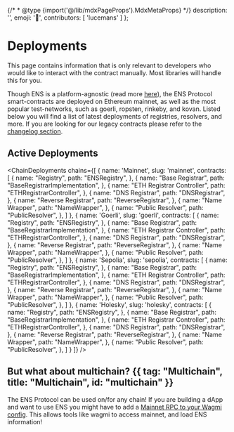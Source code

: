 {/* * @type {import('@/lib/mdxPageProps').MdxMetaProps} */}
description: '',
emoji: '📰',
contributors: [
'lucemans'
]
};

# Deployments

<Note>
    This page contains information that is only relevant to developers who would
    like to interact with the contract manually. Most libraries will handle this
    for you.
</Note>

Though ENS is a platform-agnostic (read more [here](/learn/multichain)), the ENS Protocol smart-contracts are deployed on Ethereum mainnet, as well as the most popular test-networks, such as goerli, ropsten, rinkeby, and kovan.
Listed below you will find a list of latest deployments of registries, resolvers, and more.
If you are looking for our legacy contracts please refer to the [changelog section](/changelog).

## Active Deployments

<ChainDeployments
    chains={[
        {
            name: 'Mainnet',
            slug: 'mainnet',
            contracts: [
                {
                    name: "Registry",
                    path: "ENSRegistry",
                },
                {
                    name: "Base Registrar",
                    path: "BaseRegistrarImplementation",
                },
                {
                    name: "ETH Registrar Controller",
                    path: "ETHRegistrarController",
                },
                {
                    name: "DNS Registrar",
                    path: "DNSRegistrar",
                },
                {
                    name: "Reverse Registrar",
                    path: "ReverseRegistrar",
                },
                {
                    name: "Name Wrapper",
                    path: "NameWrapper",
                },
                {
                    name: "Public Resolver",
                    path: "PublicResolver",
                },
            ]
        },
        {
            name: 'Goerli',
            slug: 'goerli',
            contracts: [
                {
                    name: "Registry",
                    path: "ENSRegistry",
                },
                {
                    name: "Base Registrar",
                    path: "BaseRegistrarImplementation",
                },
                {
                    name: "ETH Registrar Controller",
                    path: "ETHRegistrarController",
                },
                {
                    name: "DNS Registrar",
                    path: "DNSRegistrar",
                },
                {
                    name: "Reverse Registrar",
                    path: "ReverseRegistrar",
                },
                {
                    name: "Name Wrapper",
                    path: "NameWrapper",
                },
                {
                    name: "Public Resolver",
                    path: "PublicResolver",
                },
            ]
        },
        {
            name: 'Sepolia',
            slug: 'sepolia',
            contracts: [
                {
                    name: "Registry",
                    path: "ENSRegistry",
                },
                {
                    name: "Base Registrar",
                    path: "BaseRegistrarImplementation",
                },
                {
                    name: "ETH Registrar Controller",
                    path: "ETHRegistrarController",
                },
                {
                    name: "DNS Registrar",
                    path: "DNSRegistrar",
                },
                {
                    name: "Reverse Registrar",
                    path: "ReverseRegistrar",
                },
                {
                    name: "Name Wrapper",
                    path: "NameWrapper",
                },
                {
                    name: "Public Resolver",
                    path: "PublicResolver",
                },
            ]
        },
        {
            name: 'Holesky',
            slug: 'holesky',
            contracts: [
                {
                    name: "Registry",
                    path: "ENSRegistry",
                },
                {
                    name: "Base Registrar",
                    path: "BaseRegistrarImplementation",
                },
                {
                    name: "ETH Registrar Controller",
                    path: "ETHRegistrarController",
                },
                {
                    name: "DNS Registrar",
                    path: "DNSRegistrar",
                },
                {
                    name: "Reverse Registrar",
                    path: "ReverseRegistrar",
                },
                {
                    name: "Name Wrapper",
                    path: "NameWrapper",
                },
                {
                    name: "Public Resolver",
                    path: "PublicResolver",
                },
            ]
        }
    ]}
/>

## But what about multichain? {{ tag: "Multichain", title: "Multichain", id: "multichain" }}

The ENS Protocol can be used on/for any chain! If you are building a dApp and want to use ENS you might have to add a [Mainnet RPC to your Wagmi config](/web/libraries).
This allows tools like wagmi to access mainnet, and load ENS information!

<EmbedLink
    title="Layer 2 & Offchain"
    description="Learn more about ENS on Layer 2 and Offchain solutions"
    href="/learn/ccip"
/>
